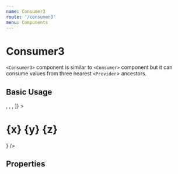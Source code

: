 ```yaml
---
name: Consumer3
route: '/consumer3'
menu: Components
---
```


# Consumer3

`<Consumer3>` component is similar to `<Consumer>` component but it can consume values from three nearest `<Provider`> ancestors.

## Basic Usage

<Playground>
  <MultiProvider
    providers={[
      <Provider of="A" value="Foo" />,
      <Provider of="B" value="Bar" />,
      <Provider of="C" value="Baz" />,
    ]}
  >
    <Consumer3 of={['A', 'B', 'C']} builder={(x, y, z) => <h1>{x} {y} {z}</h1>} />
  </MultiProvider>
</Playground>

## Properties

<Props of={Consumer3} />